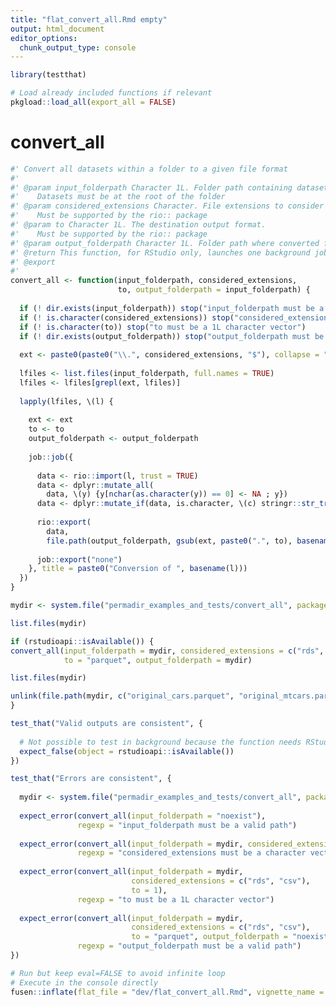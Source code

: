 ```yaml
---
title: "flat_convert_all.Rmd empty"
output: html_document
editor_options: 
  chunk_output_type: console
---
```


```r
library(testthat)
```

```r
# Load already included functions if relevant
pkgload::load_all(export_all = FALSE)
```

# convert_all

```r
#' Convert all datasets within a folder to a given file format
#'
#' @param input_folderpath Character 1L. Folder path containing datasets to convert. 
#'    Datasets must be at the root of the folder
#' @param considered_extensions Character. File extensions to consider for conversion within the folder.
#'    Must be supported by the rio:: package
#' @param to Character 1L. The destination output format. 
#'    Must be supported by the rio:: package
#' @param output_folderpath Character 1L. Folder path where converted file should be placed
#' @return This function, for RStudio only, launches one background job for each file to convert
#' @export
#'
convert_all <- function(input_folderpath, considered_extensions, 
                        to, output_folderpath = input_folderpath) {
  
  if (! dir.exists(input_folderpath)) stop("input_folderpath must be a valid path")
  if (! is.character(considered_extensions)) stop("considered_extensions must be a character vector")
  if (! is.character(to)) stop("to must be a 1L character vector")
  if (! dir.exists(output_folderpath)) stop("output_folderpath must be a valid path")
  
  ext <- paste0(paste0("\\.", considered_extensions, "$"), collapse = "|")
  
  lfiles <- list.files(input_folderpath, full.names = TRUE)
  lfiles <- lfiles[grepl(ext, lfiles)]
  
  lapply(lfiles, \(l) {
    
    ext <- ext
    to <- to
    output_folderpath <- output_folderpath
    
    job::job({
      
      data <- rio::import(l, trust = TRUE)
      data <- dplyr::mutate_all(
        data, \(y) {y[nchar(as.character(y)) == 0] <- NA ; y})
      data <- dplyr::mutate_if(data, is.character, \(c) stringr::str_trim(c))
      
      rio::export(
        data, 
        file.path(output_folderpath, gsub(ext, paste0(".", to), basename(l))))
      
      job::export("none")
    }, title = paste0("Conversion of ", basename(l)))
  })
}
```

```r
mydir <- system.file("permadir_examples_and_tests/convert_all", package = "industtry") 

list.files(mydir)

if (rstudioapi::isAvailable()) {
convert_all(input_folderpath = mydir, considered_extensions = c("rds", "csv"), 
            to = "parquet", output_folderpath = mydir)

list.files(mydir)

unlink(file.path(mydir, c("original_cars.parquet", "original_mtcars.parquet")))
}
```

```r
test_that("Valid outputs are consistent", {
  
  # Not possible to test in background because the function needs RStudio: 
  expect_false(object = rstudioapi::isAvailable())
})

test_that("Errors are consistent", {
  
  mydir <- system.file("permadir_examples_and_tests/convert_all", package = "industtry")
  
  expect_error(convert_all(input_folderpath = "noexist"),
               regexp = "input_folderpath must be a valid path")
  
  expect_error(convert_all(input_folderpath = mydir, considered_extensions = 1),
               regexp = "considered_extensions must be a character vector")
  
  expect_error(convert_all(input_folderpath = mydir, 
                           considered_extensions = c("rds", "csv"),
                           to = 1),
               regexp = "to must be a 1L character vector")
  
  expect_error(convert_all(input_folderpath = mydir, 
                           considered_extensions = c("rds", "csv"),
                           to = "parquet", output_folderpath = "noexist"),
               regexp = "output_folderpath must be a valid path")
})
```


```r
# Run but keep eval=FALSE to avoid infinite loop
# Execute in the console directly
fusen::inflate(flat_file = "dev/flat_convert_all.Rmd", vignette_name = NA)
```

